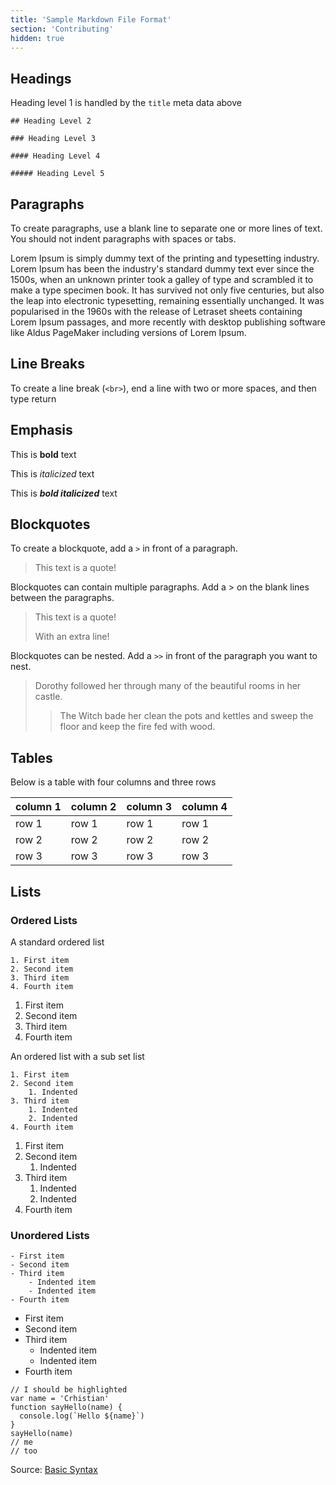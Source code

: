```yaml
---
title: 'Sample Markdown File Format'
section: 'Contributing'
hidden: true
---
```


## Headings

Heading level 1 is handled by the `title` meta data above

`## Heading Level 2`

`### Heading Level 3`

`#### Heading Level 4`

`##### Heading Level 5`

## Paragraphs

To create paragraphs, use a blank line to separate one or more lines of text. You should not indent paragraphs with spaces or tabs.

Lorem Ipsum is simply dummy text of the printing and typesetting industry. Lorem Ipsum has been the industry's standard dummy text ever since the 1500s, when an unknown printer took a galley of type and scrambled it to make a type specimen book. It has survived not only five centuries, but also the leap into electronic typesetting, remaining essentially unchanged. It was popularised in the 1960s with the release of Letraset sheets containing Lorem Ipsum passages, and more recently with desktop publishing software like Aldus PageMaker including versions of Lorem Ipsum.

## Line Breaks

To create a line break (`<br>`), end a line with two or more spaces, and then type return

## Emphasis

This is **bold** text

This is _italicized_ text

This is **_bold italicized_** text

## Blockquotes

To create a blockquote, add a `>` in front of a paragraph.

> This text is a quote!

Blockquotes can contain multiple paragraphs. Add a > on the blank lines between the paragraphs.

> This text is a quote!
>
> With an extra line!

Blockquotes can be nested. Add a `>>` in front of the paragraph you want to nest.

> Dorothy followed her through many of the beautiful rooms in her castle.
>
> > The Witch bade her clean the pots and kettles and sweep the floor and keep the fire fed with wood.

## Tables

Below is a table with four columns and three rows

| column 1 | column 2 | column 3 | column 4 |
| -------- | -------- | -------- | -------- |
| row 1    | row 1    | row 1    | row 1    |
| row 2    | row 2    | row 2    | row 2    |
| row 3    | row 3    | row 3    | row 3    |

## Lists

### Ordered Lists

A standard ordered list

```
1. First item
2. Second item
3. Third item
4. Fourth item
```

1. First item
2. Second item
3. Third item
4. Fourth item

An ordered list with a sub set list

```
1. First item
2. Second item
    1. Indented
3. Third item
    1. Indented
    2. Indented
4. Fourth item
```

1. First item
2. Second item
   1. Indented
3. Third item
   1. Indented
   2. Indented
4. Fourth item

### Unordered Lists

```
- First item
- Second item
- Third item
    - Indented item
    - Indented item
- Fourth item
```

- First item
- Second item
- Third item
  - Indented item
  - Indented item
- Fourth item

```javascript{1,7,8}
// I should be highlighted
var name = 'Crhistian'
function sayHello(name) {
  console.log(`Hello ${name}`)
}
sayHello(name)
// me
// too
```

Source: [Basic Syntax](https://www.markdownguide.org/basic-syntax/)
